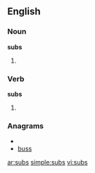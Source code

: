 ==English==

===Noun===
'''subs'''

# {{plural of|[[sub]]}}

===Verb===
'''subs'''

# {{third-person singular of|[[sub]]}}

===Anagrams===
* {{alphagram|bssu}}
* [[buss#English|buss]]

[[ar:subs]]
[[simple:subs]]
[[vi:subs]]